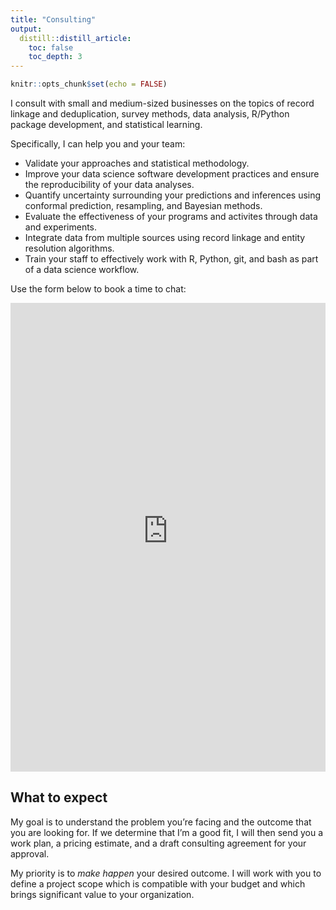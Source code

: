 ```yaml
---
title: "Consulting"
output:
  distill::distill_article:
    toc: false
    toc_depth: 3
---
```


```r
knitr::opts_chunk$set(echo = FALSE)
```

I consult with small and medium-sized businesses on the topics of record linkage and deduplication, survey methods, data analysis, R/Python package development, and statistical learning. 

Specifically, I can help you and your team:

- Validate your approaches and statistical methodology.
- Improve your data science software development practices and ensure the reproducibility of your data analyses.
- Quantify uncertainty surrounding your predictions and inferences using conformal prediction, resampling, and Bayesian methods.
- Evaluate the effectiveness of your programs and activites through data and experiments.
- Integrate data from multiple sources using record linkage and entity resolution algorithms.
- Train your staff to effectively work with R, Python, git, and bash as part of a data science workflow.

Use the form below to book a time to chat:

<iframe width='100%' height='750px' src='https://olivierbinette.zohobookings.com/portal-embed#/customer/1' frameborder='0' allowfullscreen='' > </iframe>


## What to expect

My goal is to understand the problem you're facing and the outcome that you are looking for. If we determine that I'm a good fit, I will then send you a work plan, a pricing estimate, and a draft consulting agreement for your approval.

My priority is to *make happen* your desired outcome. I will work with you to define a project scope which is compatible with your budget and which brings significant value to your organization.


